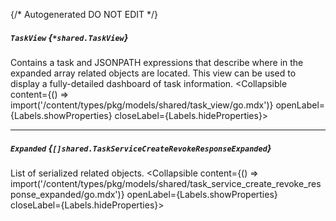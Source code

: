 {/* Autogenerated DO NOT EDIT  */}

##### `TaskView` *{`*shared.TaskView`}*
Contains a task and JSONPATH expressions that describe where in the expanded array related objects are located. This view can be used to display a fully\-detailed dashboard of task information.
<Collapsible content={() => import('/content/types/pkg/models/shared/task_view/go.mdx')} openLabel={Labels.showProperties} closeLabel={Labels.hideProperties}>
</Collapsible>

---
##### `Expanded` *{`[]shared.TaskServiceCreateRevokeResponseExpanded`}*
List of serialized related objects.
<Collapsible content={() => import('/content/types/pkg/models/shared/task_service_create_revoke_response_expanded/go.mdx')} openLabel={Labels.showProperties} closeLabel={Labels.hideProperties}>
</Collapsible>


